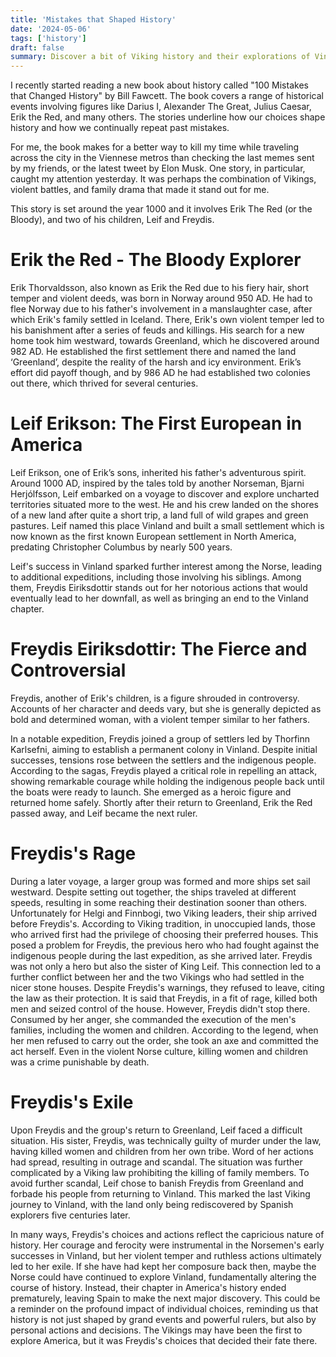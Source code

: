 ```yaml
---
title: 'Mistakes that Shaped History'
date: '2024-05-06'
tags: ['history']
draft: false
summary: Discover a bit of Viking history and their explorations of Vinland (North America), and how the actions of one single individual brought an early end to Viking colonization of America, changing the course of history.
---
```


I recently started reading a new book about history called "100 Mistakes that Changed History" by Bill Fawcett. The book covers a range of historical events involving figures like Darius I, Alexander The Great, Julius Caesar, Erik the Red, and many others. The stories underline how our choices shape history and how we continually repeat past mistakes.

For me, the book makes for a better way to kill my time while traveling across the city in the Viennese metros than checking the last memes sent by my friends, or the latest tweet by Elon Musk. One story, in particular, caught my attention yesterday. It was perhaps the combination of Vikings, violent battles, and family drama that made it stand out for me.

This story is set around the year 1000 and it involves Erik The Red (or the Bloody), and two of his children, Leif and Freydis.

<h1>Erik the Red - The Bloody Explorer</h1>

Erik Thorvaldsson, also known as Erik the Red due to his fiery hair, short temper and violent deeds, was born in Norway around 950 AD. He had to flee Norway due to his father's involvement in a manslaughter case, after which Erik's family settled in Iceland. There, Erik's own violent temper led to his banishment after a series of feuds and killings. His search for a new home took him westward, towards Greenland, which he discovered around 982 AD. He established the first settlement there and named the land ‘Greenland’, despite the reality of the harsh and icy environment. Erik’s effort did payoff though, and by 986 AD he had established two colonies out there, which thrived for several centuries.

<h1>Leif Erikson: The First European in America </h1> 

Leif Erikson, one of Erik’s sons, inherited his father's adventurous spirit. Around 1000 AD, inspired by the tales told by another Norseman, Bjarni Herjólfsson, Leif embarked on a voyage to discover and explore uncharted territories situated more to the west. He and his crew landed on the shores of a new land after quite a short trip, a land full of wild grapes and green pastures. Leif named this place Vinland and built a small settlement which is now known as the first known European settlement in North America, predating Christopher Columbus by nearly 500 years. 

Leif's success in Vinland sparked further interest among the Norse, leading to additional expeditions, including those involving his siblings. Among them, Freydis Eiriksdottir stands out for her notorious actions that would eventually lead to her downfall, as well as bringing an end to the Vinland chapter.

<h1>Freydis Eiriksdottir: The Fierce and Controversial</h1>

Freydis, another of Erik's children, is a figure shrouded in controversy. Accounts of her character and deeds vary, but she is generally depicted as bold and determined woman, with a violent temper similar to her fathers.

In a notable expedition, Freydis joined a group of settlers led by Thorfinn Karlsefni, aiming to establish a permanent colony in Vinland. Despite initial successes, tensions rose between the settlers and the indigenous people. According to the sagas, Freydis played a critical role in repelling an attack, showing remarkable courage while holding the indigenous people back until the boats were ready to launch. She emerged as a heroic figure and returned home safely. Shortly after their return to Greenland, Erik the Red passed away, and Leif became the next ruler.

<h1>Freydis's Rage</h1>
During a later voyage, a larger group was formed and more ships set sail westward. Despite setting out together, the ships traveled at different speeds, resulting in some reaching their destination sooner than others. Unfortunately for Helgi and Finnbogi, two Viking leaders, their ship arrived before Freydis's. According to Viking tradition, in unoccupied lands, those who arrived first had the privilege of choosing their preferred houses. This posed a problem for Freydis, the previous hero who had fought against the indigenous people during the last expedition, as she arrived later. Freydis was not only a hero but also the sister of King Leif. This connection led to a further conflict between her and the two Vikings who had settled in the nicer stone houses. Despite Freydis's warnings, they refused to leave, citing the law as their protection. It is said that Freydis, in a fit of rage, killed both men and seized control of the house. However, Freydis didn't stop there. Consumed by her anger, she commanded the execution of the men's families, including the women and children. According to the legend, when her men refused to carry out the order, she took an axe and committed the act herself. Even in the violent Norse culture, killing women and children was a crime punishable by death.

<h1>Freydis's Exile</h1>

Upon Freydis and the group's return to Greenland, Leif faced a difficult situation. His sister, Freydis, was technically guilty of murder under the law, having killed women and children from her own tribe. Word of her actions had spread, resulting in outrage and scandal. The situation was further complicated by a Viking law prohibiting the killing of family members. To avoid further scandal, Leif chose to banish Freydis from Greenland and forbade his people from returning to Vinland. This marked the last Viking journey to Vinland, with the land only being rediscovered by Spanish explorers five centuries later.

In many ways, Freydis's choices and actions reflect the capricious nature of history. Her courage and ferocity were instrumental in the Norsemen's early successes in Vinland, but her violent temper and ruthless actions ultimately led to her exile. If she have had kept her composure back then, maybe the Norse could have continued to explore Vinland, fundamentally altering the course of history. Instead, their chapter in America's history ended prematurely, leaving Spain to make the next major discovery. This could be a reminder on the profound impact of individual choices, reminding us that history is not just shaped by grand events and powerful rulers, but also by personal actions and decisions. The Vikings may have been the first to explore America, but it was Freydis's choices that decided their fate there.
